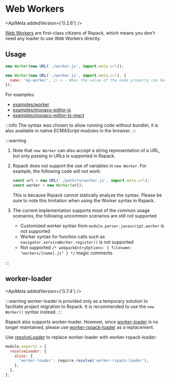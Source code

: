 
<WebpackLicense from="https://webpack.js.org/guides/web-workers/" />

# Web Workers

<ApiMeta addedVersion={'0.2.6'} />

[Web Workers](https://developer.mozilla.org/en-US/docs/Web/API/Web_Workers_API/Using_web_workers) are first-class citizens of Rspack, which means you don't need any loader to use Web Workers directly.

## Usage

```js
new Worker(new URL('./worker.js', import.meta.url));
```

```js
new Worker(new URL('./worker.js', import.meta.url), {
  name: 'my-worker', // <-- When the value of the name property can be statically analyzed, the worker's chunk name can be customized with this property to replace the [name] placeholder when the chunk file is generated
});
```

For examples:

- [examples/worker](https://github.com/rspack-contrib/rspack-examples/tree/main/rspack/worker)
- [examples/monaco-editor-js](https://github.com/rspack-contrib/rspack-examples/tree/main/rspack/monaco-editor-js)
- [examples/monaco-editor-ts-react](https://github.com/rspack-contrib/rspack-examples/tree/main/rspack/monaco-editor-ts-react)

:::info
The syntax was chosen to allow running code without bundler, it is also available in native ECMAScript modules in the browser.
:::

:::warning

1. Note that `new Worker` can also accept a string representation of a URL, but only passing in URLs is supported in Rspack.
2. Rspack does not support the use of variables in `new Worker`. For example, the following code will not work:

   ```js
   const url = new URL('./path/to/worker.js', import.meta.url);
   const worker = new Worker(url);
   ```

   This is because Rspack cannot statically analyze the syntax. Please be sure to note this limitation when using the Worker syntax in Rspack.

3. The current implementation supports most of the common usage scenarios, the following uncommon scenarios are still not supported
   - Customized worker syntax from `module.parser.javascript.worker` is not supported
   - Worker syntax for function calls such as `navigator.serviceWorker.register()` is not supported
   - Not supported `/* webpackEntryOptions: { filename: "workers/[name].js" } */` magic comments

:::

## worker-loader

<ApiMeta addedVersion={'0.7.4'} />

:::warning
worker-loader is provided only as a temporary solution to facilitate project migration to Rspack. It is recommended to use the `new Worker()` syntax instead.
:::

Rspack also supports worker-loader. However, since [worker-loader](https://github.com/webpack-contrib/worker-loader) is no longer maintained, please use [worker-rspack-loader](https://github.com/rspack-contrib/worker-rspack-loader) as a replacement.

Use [resolveLoader](/config/resolve-loader) to replace worker-loader with worker-rspack-loader:

```js
module.exports = {
  resolveLoader: {
    alias: {
      'worker-loader': require.resolve('worker-rspack-loader'),
    },
  },
};
```
